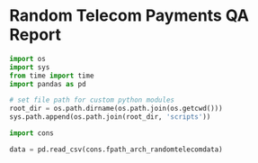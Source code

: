 # Random Telecom Payments QA Report
```python
import os
import sys
from time import time
import pandas as pd

# set file path for custom python modules
root_dir = os.path.dirname(os.path.join(os.getcwd()))
sys.path.append(os.path.join(root_dir, 'scripts'))

import cons
```

```python
data = pd.read_csv(cons.fpath_arch_randomtelecomdata)
```